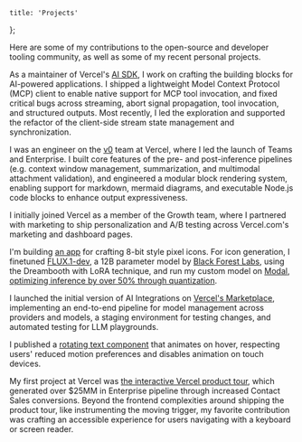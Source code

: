 
	title: 'Projects'
};

<ProjectsHeading />

Here are some of my contributions to the open-source and developer tooling community, as well as some of my recent personal projects.

<AiSdkLogo />

As a maintainer of Vercel's [AI SDK](https://ai-sdk.dev), I work on crafting the building blocks for AI-powered applications. I shipped a lightweight Model Context Protocol (MCP) client to enable native support for MCP tool invocation, and fixed critical bugs across streaming, abort signal propagation, tool invocation, and structured outputs. Most recently, I led the exploration and supported the refactor of the client-side stream state management and synchronization.

<V0Logo />

I was an engineer on the [v0](https://v0.dev) team at Vercel, where I led the launch of Teams and Enterprise. I built core features of the pre- and post-inference pipelines (e.g. context window management, summarization,
and multimodal attachment validation), and engineered a modular block rendering system, enabling support for markdown, mermaid diagrams, and
executable Node.js code blocks to enhance output expressiveness.

<VercelLogo text='Growth' />

I initially joined Vercel as a member of the Growth team, where I partnered with marketing to ship personalization and A/B testing across Vercel.com's marketing and dashboard pages.

<TextOnlyLogo text='Dotelier' />

I'm building [an app](https://github.com/iteratetograceness/dotelier) for crafting 8-bit style pixel icons. For icon generation, I finetuned [FLUX.1-dev](https://huggingface.co/black-forest-labs/FLUX.1-dev), a 12B parameter model by [Black Forest Labs](https://bfl.ai/), using the Dreambooth with LoRA technique, and run my custom model on [Modal](https://modal.com/), [optimizing inference by over 50% through quantization](https://github.com/iteratetograceness/dreambooth-flux-pixel-icon).

<VercelLogo text='AI Marketplace' />

I launched the initial version of AI Integrations on [Vercel's Marketplace](https://vercel.com/marketplace), implementing an end-to-end pipeline for model management across providers and models, a staging environment for testing changes, and automated testing for LLM playgrounds.

<TextOnlyLogo text='Rotating Text' />

I published a [rotating text component](https://rotating-text.vercel.app/) that animates on hover, respecting users' reduced motion preferences and disables animation on touch devices.

<VercelLogo text='Product Tour' />

My first project at Vercel was [the interactive Vercel product tour](https://vercel.com/product-tour), which generated over $25MM in Enterprise pipeline through increased Contact Sales conversions. Beyond the frontend complexities around shipping the product tour, like instrumenting the moving trigger, my favorite contribution was crafting an accessible experience for users navigating with a keyboard or screen reader.

